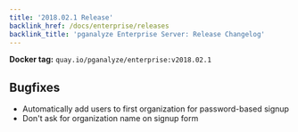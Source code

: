 ```yaml
---
title: '2018.02.1 Release'
backlink_href: /docs/enterprise/releases
backlink_title: 'pganalyze Enterprise Server: Release Changelog'
---
```


**Docker tag:** `quay.io/pganalyze/enterprise:v2018.02.1`

## Bugfixes

- Automatically add users to first organization for password-based signup
- Don't ask for organization name on signup form
